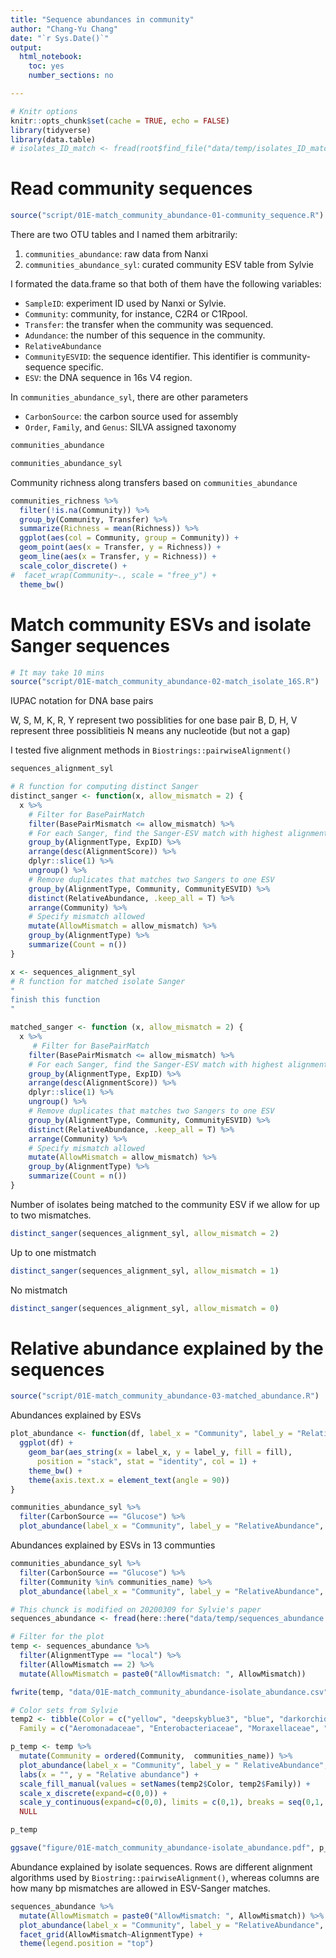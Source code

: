 ```yaml
---
title: "Sequence abundances in community"
author: "Chang-Yu Chang"
date: "`r Sys.Date()`"
output:
  html_notebook:
    toc: yes
    number_sections: no

---
```


```r
# Knitr options
knitr::opts_chunk$set(cache = TRUE, echo = FALSE)
library(tidyverse)
library(data.table)
# isolates_ID_match <- fread(root$find_file("data/temp/isolates_ID_match.csv"))

```


# Read community sequences

```r
source("script/01E-match_community_abundance-01-community_sequence.R")
```

There are two OTU tables and I named them arbitrarily:

1. `communities_abundance`: raw data from Nanxi
2. `communities_abundance_syl`: curated community ESV table from Sylvie


I formated the data.frame so that both of them have the following variables:

- `SampleID`: experiment ID used by Nanxi or Sylvie.
- `Community`: community, for instance, C2R4 or C1Rpool.
- `Transfer`: the transfer when the community was sequenced.
- `Adundance`: the number of this sequence in the community.
- `RelativeAbundance`
- `CommunityESVID`: the sequence identifier. This identifier is community-sequence specific.
- `ESV`: the DNA sequence in 16s V4 region.

In `communities_abundance_syl`, there are other parameters

- `CarbonSource`: the carbon source used for assembly
- `Order`, `Family`, and `Genus`: SILVA assigned taxonomy


```r
communities_abundance 
```


```r
communities_abundance_syl
```


Community richness along transfers based on `communities_abundance`

```r
communities_richness %>%
  filter(!is.na(Community)) %>% 
  group_by(Community, Transfer) %>%
  summarize(Richness = mean(Richness)) %>%
  ggplot(aes(col = Community, group = Community)) +
  geom_point(aes(x = Transfer, y = Richness)) +
  geom_line(aes(x = Transfer, y = Richness)) +
  scale_color_discrete() +
#  facet_wrap(Community~., scale = "free_y") +
  theme_bw()
```



# Match community ESVs and isolate Sanger sequences

```r
# It may take 10 mins
source("script/01E-match_community_abundance-02-match_isolate_16S.R")
```

IUPAC notation for DNA base pairs

W, S, M, K, R, Y represent two possiblities for one base pair
B, D, H, V represent three possiblitieis
N means any nucleotide (but not a gap)

I tested five alignment methods in `Biostrings::pairwiseAlignment()`

```r
sequences_alignment_syl
```


```r
# R function for computing distinct Sanger
distinct_sanger <- function(x, allow_mismatch = 2) {
  x %>%
    # Filter for BasePairMatch
    filter(BasePairMismatch <= allow_mismatch) %>%
    # For each Sanger, find the Sanger-ESV match with highest alignment score
    group_by(AlignmentType, ExpID) %>%
    arrange(desc(AlignmentScore)) %>%
    dplyr::slice(1) %>%
    ungroup() %>%
    # Remove duplicates that matches two Sangers to one ESV
    group_by(AlignmentType, Community, CommunityESVID) %>%
    distinct(RelativeAbundance, .keep_all = T) %>%
    arrange(Community) %>%
    # Specify mismatch allowed
    mutate(AllowMismatch = allow_mismatch) %>%
    group_by(AlignmentType) %>%
    summarize(Count = n())
}

x <- sequences_alignment_syl
# R function for matched isolate Sanger
"
finish this function
"

matched_sanger <- function (x, allow_mismatch = 2) {
  x %>%
     # Filter for BasePairMatch
    filter(BasePairMismatch <= allow_mismatch) %>%
    # For each Sanger, find the Sanger-ESV match with highest alignment score
    group_by(AlignmentType, ExpID) %>%
    arrange(desc(AlignmentScore)) %>%
    dplyr::slice(1) %>%
    ungroup() %>%
    # Remove duplicates that matches two Sangers to one ESV
    group_by(AlignmentType, Community, CommunityESVID) %>%
    distinct(RelativeAbundance, .keep_all = T) %>%
    arrange(Community) %>%
    # Specify mismatch allowed
    mutate(AllowMismatch = allow_mismatch) %>%
    group_by(AlignmentType) %>%
    summarize(Count = n())
}

```

Number of isolates being matched to the community ESV if we allow for up to two mismatches. 

```r
distinct_sanger(sequences_alignment_syl, allow_mismatch = 2)
```

Up to one mistmatch

```r
distinct_sanger(sequences_alignment_syl, allow_mismatch = 1)
```

No mistmatch

```r
distinct_sanger(sequences_alignment_syl, allow_mismatch = 0)
```


# Relative abundance explained by the sequences 

```r
source("script/01E-match_community_abundance-03-matched_abundance.R")
```


Abundances explained by ESVs

```r
plot_abundance <- function(df, label_x = "Community", label_y = "RelativeAbundance", fill = "CommunityESVID") {
  ggplot(df) +
    geom_bar(aes_string(x = label_x, y = label_y, fill = fill),
      position = "stack", stat = "identity", col = 1) +
    theme_bw() +
    theme(axis.text.x = element_text(angle = 90))
}

communities_abundance_syl %>%
  filter(CarbonSource == "Glucose") %>%
  plot_abundance(label_x = "Community", label_y = "RelativeAbundance", fill = "Family")
```

Abundances explained by ESVs in 13 communties

```r
communities_abundance_syl %>% 
  filter(CarbonSource == "Glucose") %>% 
  filter(Community %in% communities_name) %>%
  plot_abundance(label_x = "Community", label_y = "RelativeAbundance", fill = "Family")
```



```r
# This chunck is modified on 20200309 for Sylvie's paper
sequences_abundance <- fread(here::here("data/temp/sequences_abundance.csv"))

# Filter for the plot
temp <- sequences_abundance %>%
  filter(AlignmentType == "local") %>%
  filter(AllowMismatch == 2) %>%
  mutate(AllowMismatch = paste0("AllowMismatch: ", AllowMismatch))

fwrite(temp, "data/01E-match_community_abundance-isolate_abundance.csv")

# Color sets from Sylvie
temp2 <- tibble(Color = c("yellow", "deepskyblue3", "blue", "darkorchid2", "firebrick", "orange2"),
  Family = c("Aeromonadaceae", "Enterobacteriaceae", "Moraxellaceae", "Pseudomonadaceae","Comamonadaceae","Alcaligenaceae"))

p_temp <- temp %>%
  mutate(Community = ordered(Community,  communities_name)) %>%
  plot_abundance(label_x = "Community", label_y = " RelativeAbundance", fill = "Family") +
  labs(x = "", y = "Relative abundance") +
  scale_fill_manual(values = setNames(temp2$Color, temp2$Family)) +
  scale_x_discrete(expand=c(0,0)) +
  scale_y_continuous(expand=c(0,0), limits = c(0,1), breaks = seq(0,1, .25)) + 
  NULL

p_temp 

ggsave("figure/01E-match_community_abundance-isolate_abundance.pdf", p_temp, width = 6, height = 4)
```


Abundance explained by isolate sequences. Rows are different alignment algorithms used by `Biostring::pairwiseAlignment()`, whereas columns are how many bp mismatches are allowed in ESV-Sanger matches. 

```r
sequences_abundance %>%
  mutate(AllowMismatch = paste0("AllowMismatch: ", AllowMismatch)) %>%
  plot_abundance(label_x = "Community", label_y = "RelativeAbundance", fill = "Family") +
  facet_grid(AllowMismatch~AlignmentType) +
  theme(legend.position = "top")
```







